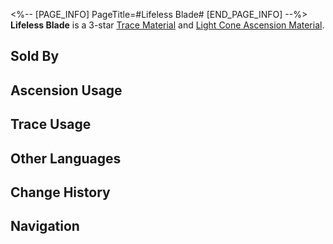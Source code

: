 <%-- [PAGE_INFO]
PageTitle=#Lifeless Blade#
[END_PAGE_INFO] --%>
{{Item Infobox
|id          = 110112
|image       = Item Lifeless Blade.png
|type        = Trace Material
|type2       = Light Cone Ascension Material
|invCategory = Upgrade Materials
|rarity      = 3
|effect      = 
|description = Weapon remnants left behind by members of the Antimatter Legion. Used to level up Traces moderately for {{Color|h|Destruction}} characters.
|source1     = [[Calyx (Storage Zone)]]
|source2     = [[Omni-Synthesizer]] &mdash; Material Synthesis
|source3     = [[Embers Exchange]]
|source4     = [[Omni-Synthesizer]] &mdash; Material Exchange
}}
{{Description|This brand represents their rank and accomplishments in the name of Destruction.<br />The master of this weapon carries a strong hatred for all sentient beings. They relish in the lament of intelligent beings as sweet melodies and topple civilizations with millennia of history in the blink of an eye.<br /><br />''"The bearer of this brand is tasked with stopping breath among the living."''}}
'''Lifeless Blade''' is a 3-star [[Trace Material]] and [[Light Cone Ascension Material]].

==Sold By==
{{Shop Availability}}

==Ascension Usage==
{{Ascension Usage}}

==Trace Usage==
{{Trace Usage}}

==Other Languages==
{{Other Languages
|en   = Lifeless Blade
|zhs  = 无生残刃
|zht  = 無生殘刃
|ja   = 無生の刃切
|ko   = 무생의 칼날
|es   = Espada inerte
|fr   = Lame sans vie
|ru   = Безжизненный клинок
|th   = Lifeless Blade
|vi   = Lưỡi Kiếm Vô Hồn
|de   = Leblose Klinge
|id   = Lifeless Blade
|pt   = Lâmina Inerte
}}

==Change History==
{{Change History|1.0}}

==Navigation==
{{Upgrade Material Navbox}}
